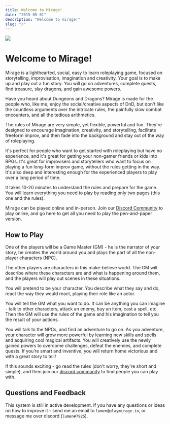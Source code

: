 ```yaml
---
title: Welcome to Mirage!
date: "2015-05-01"
description: "Welcome to mirage!"
slug: "/"
---
```



<img className="header-img" src={valleyImage}/>

# Welcome to Mirage!

Mirage is a lighthearted, social, easy to learn roleplaying game, focused on storytelling, improvisation, imagination and creativity. Your goal is to make up and play out a fun story. You will go on adventures, complete quests, find treasure, slay dragons, and gain awesome powers.

Have you heard about Dungeons and Dragons? Mirage is made for the people who, like me, enjoy the social/creative aspects of DnD, but don't like the countless arguments over the intricate rules, the painfully slow combat encounters, and all the tedious arithmetics.

The rules of Mirage are very simple, yet flexible, powerful and fun. They're designed to encourage imagination, creativity, and storytelling, facilitate freeform improv, and then fade into the background and stay out of the way of roleplaying.

It's perfect for people who want to get started with roleplaying but have no experience, and it's great for getting your non-gamer friends or kids into RPGs. It's great for improvisers and storytellers who want to focus on playing a fun long-form improv game, without the rules getting in the way. It's also deep and interesting enough for the experienced players to play over a long period of time.


It takes 10-20 minutes to understand the rules and prepare for the game. You will learn everything you need to play by reading only two pages (this one and the <Link to="/rules">rules</Link>). 

Mirage can be played online and in-person. Join our [Discord Community](https://discord.gg/zt4N23d) to play online, and go <Link to="/pen-and-paper">here</Link> to get all you need to play the pen-and-paper version.

## How to Play
One of the players will be a Game Master (GM) - he is the narrator of your story, he creates the world around you and plays the part of all the non-player characters (NPC).

The other players are characters in this make-believe world. The GM will describe where these characters are and what is happening around them, and the players will play out scenes in these situations. 

You will pretend to be your character. You describe what they say and do, react the way they would react, playing their role like an actor. 

You will tell the GM what you want to do. It can be anything you can imagine - talk to other characters, attack an enemy, buy an item, cast a spell, etc. Then the GM will use the rules of the game and his imagination to tell you the result of your actions. 

You will talk to the NPCs, and find an adventure to go on. As you adventure, your character will grow more powerful by learning new skills and spells and acquiring cool magical artifacts. You will creatively use the newly gained powers to overcome challenges, defeat the enemies, and complete quests. If you’re smart and inventive, you will return home victorious and with a great story to tell!

If this sounds exciting - go read the <Link to="/rules">rules</Link> (don't worry, they're short and simple), and then join our [discord community](https://discord.gg/zt4N23d) to find people you can play with.

## Questions and Feedback

This system is still in active development. If you have any questions or ideas on how to improve it - send me an email to `lumen@playmirage.io`, or message me over discord (`lumen#7925`).
